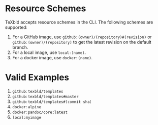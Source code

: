 
<Docs />

# Resource Schemes 

TeXbld accepts resource schemes in the CLI. The following schemes
are supported:

1. For a GitHub image, use `github:(owner)/(repository)#(revision)` or
   `github:(owner)/(repository)` to get the latest revision on the default
   branch.
2. For a local image, use `local:(name)`.
3. For a docker image, use `docker:(name)`.

# Valid Examples

1. `github:texbld/templates`
2. `github:texbld/templates#master`
3. `github:texbld/templates#(commit sha)`
4. `docker:alpine`
5. `docker:pandoc/core:latest`
6. `local:myimage`